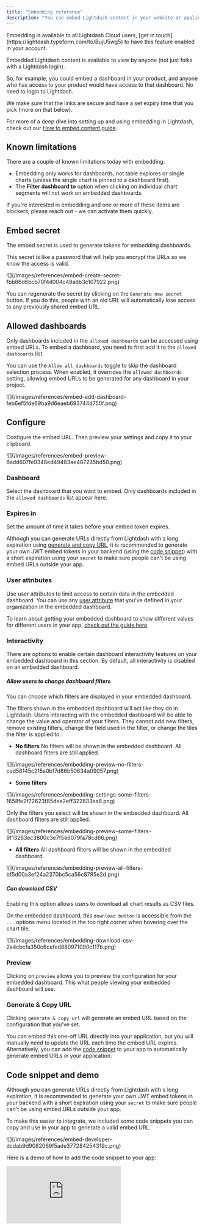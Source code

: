 ```yaml
---
title: "Embedding reference"
description: "You can embed Lightdash content in your website or application securely using Lightdash embedding."
---
```


<Info>
  Embedding is available to all Lightdash Cloud users, [get in touch](https://lightdash.typeform.com/to/BujU5wg5) to have this feature enabled in your account.
</Info>

Embedded Lightdash content is available to view by anyone (not just folks with a Lightdash login).

So, for example, you could embed a dashboard in your product, and anyone who has access to your product would have access to that dashboard. No need to login to Lightdash.

We make sure that the links are secure and have a set expiry time that you pick (more on that below).

For more of a deep dive into setting up and using embedding in Lightdash, check out our [How to embed content guide](/guides/how-to-embed-content).

## Known limitations

There are a couple of known limitations today with embedding:

- Embedding only works for dashboards, not table explores or single charts (unless the single chart is pinned to a dashboard first).
- The **Filter dashboard to** option when clicking on individual chart segments will not work on embedded dashboards.

If you're interested in embedding and one or more of these items are blockers, please reach out - we can activate them quickly. 

## Embed secret

The embed secret is used to generate tokens for embedding dashboards.

This secret is like a password that will help you encrypt the URLs so we know the access is valid.

<Frame>
  ![](/images/references/embed-create-secret-fbb86d6bcb70f4d004c48adb3c107922.png)
</Frame>

You can regenerate the secret by clicking on the `Generate new secret` button. If you do this, people with an old URL will automatically lose access to any previously shared embed URL.

## Allowed dashboards

Only dashboards included in the `allowed dashboards` can be accessed using embed URLs. To embed a dashboard, you need to first add it to the `allowed dashboards` list.

You can use the `Allow all dashboards` toggle to skip the dashboard selection process. When enabled, it overrides the `allowed dashboards` setting, allowing embed URLs to be generated for any dashboard in your project.

<Frame>
  ![](/images/references/embed-add-dashboard-feb6ef5fde69ba9d6eaeb693744d750f.png)
</Frame>

## Configure

Configure the embed URL. Then preview your settings and copy it to your clipboard.

<Frame>
  ![](/images/references/embed-preview-6add607fe9348ed49483ae487235bd50.png)
</Frame>

### Dashboard

Select the dashboard that you want to embed. Only dashboards included in the `allowed dashboards` list appear here.

### Expires in

Set the amount of time it takes before your embed token expires.

Although you can generate URLs directly from Lightdash with a long expiration using [generate and copy URL](#generate--copy-url), it is recommended to generate your own JWT embed tokens in your backend (using the [code snippet](#code-snippet)) with a short expiration using your `secret` to make sure people can't be using embed URLs outside your app.

### User attributes

Use user attributes to limit access to certain data in the embedded dashboard. You can use any [user attribute](/references/user-attributes) that you've defined in your organization in the embedded dashboard.

To learn about getting your embedded dashboard to show different values for different users in your app, [check out the guide here](/guides/how-to-embed-content#i-want-to-have-my-embedded-dashboard-show-different-values-for-different-users-in-my-app).

### Interactivity

There are options to enable certain dashboard interactivity features on your embedded dashboard in this section. By default, all interactivity is disabled on an embedded dashboard.

##### Allow users to change dashboard filters

You can choose which filters are displayed in your embedded dashboard.

The filters shown in the embedded dashboard will act like they do in Lightdash. Users interacting with the embedded dashboard will be able to change the value and operator of your filters. They cannot add new filters, remove existing filters, change the field used in the filter, or change the tiles the filter is applied to.

- **No filters**
  No filters will be shown in the embedded dashboard. All dashboard filters are still applied.

<Frame>
  ![](/images/references/embedding-preview-no-filters-ced58145c215a0b17d86b50634a09057.png)
</Frame>

- **Some filters**

<Frame>
  ![](/images/references/embedding-settings-some-filters-1658fe2f72623f85dee2eff322833ea8.png)
</Frame>

Only the filters you select will be shown in the embedded dashboard. All dashboard filters are still applied.

<Frame>
  ![](/images/references/embedding-preview-some-filters-9f13263ec3800c3e7f5e6079fa78cd66.png)
</Frame>

- **All filters**
  All dashboard filters will be shown in the embedded dashboard.

<Frame>
  ![](/images/references/embedding-preview-all-filters-bf5d00a3ef24a2370bc5ca56c8785e2d.png)
</Frame>

##### Can download CSV

Enabling this option allows users to download all chart results as CSV files.

On the embedded dashboard, this `download button` is accessible from the `...` options menu located in the top right corner when hovering over the chart tile.

<Frame>
  ![](/images/references/embedding-download-csv-2a4cbcfa350c6cefed880971090c117b.png)
</Frame>

### Preview

Clicking on `preview` allows you to preview the configuration for your embedded dashboard. This what people viewing your embedded dashboard will see.

### Generate & Copy URL

Clicking `generate & copy url` will generate an embed URL based on the configuration that you've set.

You can embed this one-off URL directly into your application, but you will manually need to update the URL each time the embed URL expires. Alternatively, you can add the [code snippet](#code-snippet) to your app to automatically generate embed URLs in your application.

## Code snippet and demo

Although you can generate URLs directly from Lightdash with a long expiration, it is recommended to generate your own JWT embed tokens in your backend with a short expiration using your `secret` to make sure people can't be using embed URLs outside your app.

To make this easier to integrate, we included some code snippets you can copy and use in your app to generate a valid embed URL.

<Frame>
  ![](/images/references/embed-developer-dcdab9d9082069f5ade377284254319c.png)
</Frame>

Here is a demo of how to add the code snippet to your app:

<div style={{ position:"relative",paddingBottom:"65%",height:0 }}>
<iframe src="https://www.loom.com/embed/dd1889b09b364baa8fd606203cddc45d?sid=18b6f137-a175-422c-9f88-d679c99e3018" frameborder="0" webkitallowfullscreen mozallowfullscreen allowfullscreen style={{ position:"absolute",top:0,left:0,width:"100%",height:"100%" }} />

</div>

<br />

You can find the source code [here](https://github.com/lightdash/example-embed-dashboard-with-nodejs-app).

### User metadata

You can pass user metadata (specifically, an external user ID) from your application so that anytime someone views your embedded dashboard and runs queries in Lightdash, these query logs are enriched with this user metadata. Specifcally, this user metadata gets added to the [query tags](/references/usage-analytics#query-tags) for queries run in Lightdash.

To assign an external ID, you can update the embed code snippet like this:

```js
import jwt from 'jsonwebtoken';
const LIGHTDASH_EMBED_SECRET = 'secret'; // replace with your secret
const projectUuid = 'my-project-uuid';
const data = {
  user: {
    externalId: 'your_user_id_123', // Add this to assign an external ID
  },
  content: {
    type: 'dashboard',
    dashboardUuid: 'your dashboard uuid',
  },
};
const token = jwt.sign(data, LIGHTDASH_EMBED_SECRET, { expiresIn: '1 hour' });
const url = `https://analytics.lightdash.cloud/embed/${projectUuid}/#${token}`;
```

If you don't assign an external ID in your embed code, then we will automatically generate and an assign an external ID based on the embed token.

## PDF Export Functionality

In the embedded dashboard, you have the ability to export the current page as a PDF document. This feature can be accessed by clicking on the Print icon located in the upper right corner of the interface.

<Frame>
  ![](/images/references/embedding-print-61cb9f9107c6e4ae00fa3cde99dd572d.png)
</Frame>

Upon selecting the Print icon, a dialog box will emerge, presenting you with several print options. Within this dialog, you have the option to choose "Export as PDF" as your desired output format.